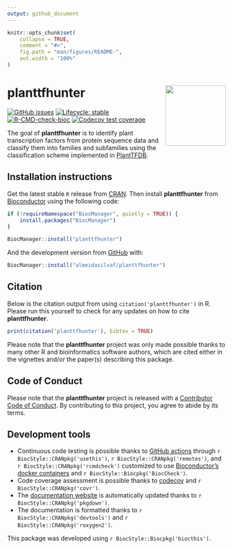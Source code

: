 ```yaml
---
output: github_document
---
```


<!-- README.md is generated from README.Rmd. Please edit that file -->

```r
knitr::opts_chunk$set(
    collapse = TRUE,
    comment = "#>",
    fig.path = "man/figures/README-",
    out.width = "100%"
)
```

# planttfhunter <img src="man/figures/logo.png" align="right" height="139" />

<!-- badges: start -->
[![GitHub issues](https://img.shields.io/github/issues/almeidasilvaf/planttfhunter)](https://github.com/almeidasilvaf/planttfhunter/issues)
[![Lifecycle: stable](https://img.shields.io/badge/lifecycle-stable-brightgreen.svg)](https://lifecycle.r-lib.org/articles/stages.html#stable)
[![R-CMD-check-bioc](https://github.com/almeidasilvaf/planttfhunter/workflows/R-CMD-check-bioc/badge.svg)](https://github.com/almeidasilvaf/planttfhunter/actions)
[![Codecov test
coverage](https://codecov.io/gh/almeidasilvaf/planttfhunter/branch/devel/graph/badge.svg)](https://codecov.io/gh/almeidasilvaf/planttfhunter?branch=devel)
<!-- badges: end -->

The goal of __planttfhunter__ is to identify plant transcription factors from protein 
sequence data and classify them into families and subfamilies using the
classification scheme implemented 
in [PlantTFDB](https://doi.org/10.1093/nar/gkz1020).

## Installation instructions

Get the latest stable `R` release from [CRAN](http://cran.r-project.org/). 
Then install __planttfhunter__ from [Bioconductor](http://bioconductor.org/) 
using the following code:

```r
if (!requireNamespace("BiocManager", quietly = TRUE)) {
    install.packages("BiocManager")
}

BiocManager::install("planttfhunter")
```

And the development version from 
[GitHub](https://github.com/almeidasilvaf/planttfhunter) with:

```r
BiocManager::install("almeidasilvaf/planttfhunter")
```

## Citation

Below is the citation output from using `citation('planttfhunter')` in R. Please
run this yourself to check for any updates on how to cite __planttfhunter__.

```r
print(citation('planttfhunter'), bibtex = TRUE)
```

Please note that the __planttfhunter__ project was only made possible thanks to many 
other R and bioinformatics software authors, which are cited either in the 
vignettes and/or the paper(s) describing this package.

## Code of Conduct

Please note that the __planttfhunter__ project is released with 
a [Contributor Code of Conduct](http://bioconductor.org/about/code-of-conduct/). 
By contributing to this project, you agree to abide by its terms.

## Development tools

* Continuous code testing is possible thanks to [GitHub actions](https://www.tidyverse.org/blog/2020/04/usethis-1-6-0/)  through `r BiocStyle::CRANpkg('usethis')`, `r BiocStyle::CRANpkg('remotes')`, and `r BiocStyle::CRANpkg('rcmdcheck')` customized to use [Bioconductor's docker containers](https://www.bioconductor.org/help/docker/) and `r BiocStyle::Biocpkg('BiocCheck')`.
* Code coverage assessment is possible thanks to [codecov](https://codecov.io/gh) and `r BiocStyle::CRANpkg('covr')`.
* The [documentation website](http://almeidasilvaf.github.io/planttfhunter) is automatically updated thanks to `r BiocStyle::CRANpkg('pkgdown')`.
* The documentation is formatted thanks to `r BiocStyle::CRANpkg('devtools')` and `r BiocStyle::CRANpkg('roxygen2')`.

This package was developed using `r BiocStyle::Biocpkg('biocthis')`.


